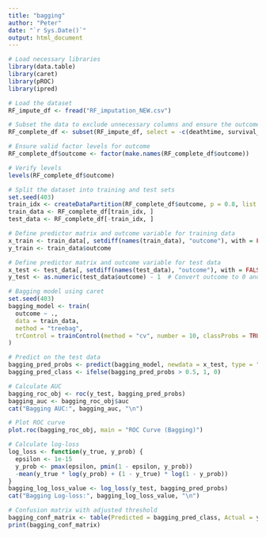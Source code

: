 ```yaml
---
title: "bagging"
author: "Peter"
date: "`r Sys.Date()`"
output: html_document
---
```


```r
# Load necessary libraries
library(data.table)
library(caret)
library(pROC)
library(ipred)

# Load the dataset
RF_impute_df <- fread("RF_imputation_NEW.csv")

# Subset the data to exclude unnecessary columns and ensure the outcome variable is included and properly named
RF_complete_df <- subset(RF_impute_df, select = -c(deathtime, survival_time, LOS, Unnamed_0, V1, admittime, ID, group, tLOS))

# Ensure valid factor levels for outcome
RF_complete_df$outcome <- factor(make.names(RF_complete_df$outcome))

# Verify levels
levels(RF_complete_df$outcome)

# Split the dataset into training and test sets
set.seed(403)
train_idx <- createDataPartition(RF_complete_df$outcome, p = 0.8, list = FALSE)
train_data <- RF_complete_df[train_idx, ]
test_data <- RF_complete_df[-train_idx, ]

# Define predictor matrix and outcome variable for training data
x_train <- train_data[, setdiff(names(train_data), "outcome"), with = FALSE]
y_train <- train_data$outcome

# Define predictor matrix and outcome variable for test data
x_test <- test_data[, setdiff(names(test_data), "outcome"), with = FALSE]
y_test <- as.numeric(test_data$outcome) - 1  # Convert outcome to 0 and 1

# Bagging model using caret
set.seed(403)
bagging_model <- train(
  outcome ~ .,
  data = train_data,
  method = "treebag",
  trControl = trainControl(method = "cv", number = 10, classProbs = TRUE, summaryFunction = twoClassSummary)
)

# Predict on the test data
bagging_pred_probs <- predict(bagging_model, newdata = x_test, type = "prob")[,2]
bagging_pred_class <- ifelse(bagging_pred_probs > 0.5, 1, 0)

# Calculate AUC
bagging_roc_obj <- roc(y_test, bagging_pred_probs)
bagging_auc <- bagging_roc_obj$auc
cat("Bagging AUC:", bagging_auc, "\n")

# Plot ROC curve
plot.roc(bagging_roc_obj, main = "ROC Curve (Bagging)")

# Calculate log-loss
log_loss <- function(y_true, y_prob) {
  epsilon <- 1e-15
  y_prob <- pmax(epsilon, pmin(1 - epsilon, y_prob))
  -mean(y_true * log(y_prob) + (1 - y_true) * log(1 - y_prob))
}
bagging_log_loss_value <- log_loss(y_test, bagging_pred_probs)
cat("Bagging Log-loss:", bagging_log_loss_value, "\n")

# Confusion matrix with adjusted threshold
bagging_conf_matrix <- table(Predicted = bagging_pred_class, Actual = y_test)
print(bagging_conf_matrix)
```


